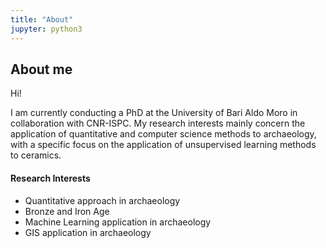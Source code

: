 ---
title: "About"
jupyter: python3
---

## About me

Hi!

I am currently conducting a PhD at the University of Bari Aldo Moro in collaboration with CNR-ISPC. My research interests mainly concern the application of quantitative and computer science methods to archaeology, with a specific focus on the application of unsupervised learning methods to ceramics.

#### Research Interests

- Quantitative approach in archaeology
- Bronze and Iron Age
- Machine Learning application in archaeology
- GIS application in archaeology
